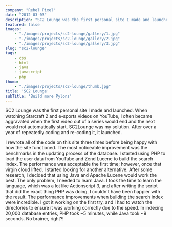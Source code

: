 ```yaml
---
company: "Rebel Pixel"
date: "2012-03-03"
description: "SC2 Lounge was the first personal site I made and launched"
featured: false
images:
    - "./images/projects/sc2-lounge/gallery/1.jpg"
    - "./images/projects/sc2-lounge/gallery/2.jpg"
    - "./images/projects/sc2-lounge/gallery/3.jpg"
slug: "sc2-lounge"
tags:
    - css
    - html
    - java
    - javascript
    - php
thumb:
    - "./images/projects/sc2-lounge/thumb.jpg"
title: 'SC2 Lounge'
subTitle: 'Build more Pylons'
---
```


SC2 Lounge was the first personal site I made and launched. When watching Starcraft 2 and e-sports videos on YouTube, I often became aggravated when the first video out of a series would end and the next would not automatically start. SC2Lounge was my solution. After over a year of repeatedly coding and re-coding it, it launched.

I rewrote all of the code on this site three times before being happy with how the site functioned. The most noticeable improvement was the benchmarks in the updating process of the database. I started using PHP to load the user data from YouTube and Zend Lucene to build the search index. The performance was acceptable the first time; however, once that virgin cloud lifted, I started looking for another alternative. After some research, I decided that using Java and Apache Lucene would work the best. The only problem, I needed to learn Java. I took the time to learn the language, which was a lot like Actionscript 3, and after writing the script that did the exact thing PHP was doing, I couldn't have been happier with the result. The performance improvements when building the search index were incredible. I got it working on the first try, and I had to watch the directories to ensure it was working correctly due to the speed. In indexing 20,000 database entries, PHP took ~5 minutes, while Java took ~9 seconds. No brainer, right?!
